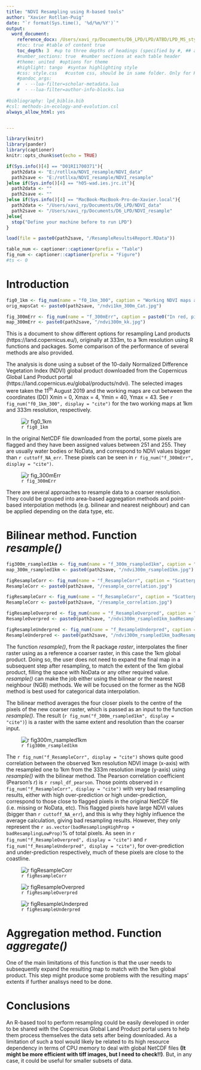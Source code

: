 ```yaml
---
title: "NDVI Resampling using R-based tools"
author: "Xavier Rotllan-Puig"
date: "`r format(Sys.time(), '%d/%m/%Y')`"
output: 
  word_document:
    reference_docx: /Users/xavi_rp/Documents/D6_LPD/LPD/ATBD/LPD_MS_styles.docx
    #toc: true #table of content true
    toc_depth: 3  #up to three depths of headings (specified by #, ## and ###)
    #number_sections: true  #number sections at each table header
    #theme: united  #options for theme
    #highlight: tango  #syntax highlighting style
    #css: style.css   #custom css, should be in same folder. Only for HTML
    #pandoc_args:
    #  - --lua-filter=scholar-metadata.lua
    #  - --lua-filter=author-info-blocks.lua
      
#bibliography: lpd_biblio.bib
#csl: methods-in-ecology-and-evolution.csl
always_allow_html: yes


---
```



```r
library(knitr)
library(pander)
library(captioner)
knitr::opts_chunk$set(echo = TRUE)

```

```r
if(Sys.info()[4] == "D01RI1700371"){
  path2data <- "E:/rotllxa/NDVI_resample/NDVI_data"
  path2save <- "E:/rotllxa/NDVI_resample/NDVI_resample"
}else if(Sys.info()[4] == "h05-wad.ies.jrc.it"){
  path2data <- ""
  path2save <- ""
}else if(Sys.info()[4] == "MacBook-MacBook-Pro-de-Xavier.local"){
  path2data <- "/Users/xavi_rp/Documents/D6_LPD/NDVI_data"
  path2save <- "/Users/xavi_rp/Documents/D6_LPD/NDVI_resample"
}else{
  stop("Define your machine before to run LPD")
}

load(file = paste0(path2save, "/ResampleResults4Report.RData"))

table_num <- captioner::captioner(prefix = "Table")
fig_num <- captioner::captioner(prefix = "Figure")
#ts <- 0
```


# Introduction

```r
fig0_1km <- fig_num(name = "f0_1km_300", caption = "Working NDVI maps at 1km and 333m resolution, respectively")
orig_mapsCat <- paste0(path2save, "/ndvi1km_300m_Cat.jpg")

fig_300mErr <- fig_num(name = "f_300mErr", caption = paste0("In red, pixels set as values between 251 and 255 (flagged values) in the NetCDF file at 333m resolution (NDVI original values: ", cuttoff_NA_err, " - 0.9360001)"))
map_300mErr <- paste0(path2save, "/ndvi300m_kk.jpg")


```


This is a document to show different options for resampling Land products (https://land.copernicus.eu/), originally at 333m, to a 1km resolution using R functions and packages. Some comparison of the performance of several methods are also provided.

The analysis is done using a subset of the 10-daily Normalized Difference Vegetation Index (NDVI) global product downloaded from the Copernicus Global Land Product portal (https://land.copernicus.eu/global/products/ndvi). The selected images were taken the 11^th^ August 2019 and the working maps are cut between the coordinates (DD) Xmin = 0, Xmax = 4, Ymin = 40, Ymax = 43. See `r fig_num("f0_1km_300", display = "cite")` for the two working maps at 1km and 333m resolution, respectively. 


![`r fig0_1km`](`r orig_mapsCat`)


In the original NetCDF file downloaded from the portal, some pixels are flagged and they have been assigned values between 251 and 255. They are usually water bodies or NoData, and correspond to NDVI values bigger than `r cuttoff_NA_err`. These pixels can be seen in `r fig_num("f_300mErr", display = "cite")`.

![`r fig_300mErr`](`r map_300mErr`)


There are several approaches to resample data to a coarser resolution. They could be grouped into area-based aggregation methods and point-based interpolation methods (e.g. bilinear and nearest neighbour) and can be applied depending on the data type, etc. 




# Bilinear method. Function *resample()* 

```r
fig300m_rsampled1km <- fig_num(name = "f_300m_rsampled1km", caption = "Map at 1km resolution resampled from 333m using the bilinear approach")
map_300m_rsampled1km <- paste0(path2save, "/ndvi300m_rsampled1km.jpg")

figResampleCorr <- fig_num(name = "f_ResampleCorr", caption = "Scatterplot of the observed 1km resolution NDVI image (x-axis) against the resampled one from the 333m resolution image (y-axis). Also Pearson correlation coefficient (Pearson's *r*)")
ResampleCorr <- paste0(path2save, "/resample_correlation.jpg")

figResampleCorr <- fig_num(name = "f_ResampleCorr", caption = "Scatterplot of the observed 1km resolution NDVI image (x-axis) against the resampled one from the 333m resolution image (y-axis). Also Pearson correlation coefficient (Pearson's *r*)")
ResampleCorr <- paste0(path2save, "/resample_correlation.jpg")

figResampleOverpred <- fig_num(name = "f_ResampleOverpred", caption = "Map showing over-predicted pixels after being resampled using the bilinear approach")
ResampleOverpred <- paste0(path2save, "/ndvi300m_rsampled1km_badResamplingHigh.jpg")

figResampleUnderpred <- fig_num(name = "f_ResampleUnderpred", caption = "Map showing under-predicted pixels after being resampled using the bilinear approach")
ResampleUnderpred <- paste0(path2save, "/ndvi300m_rsampled1km_badResamplingLow.jpg")

```


The function *resample()*, from the R package *raster*, interpolates the finer raster using as a reference a coarser raster, in this case the 1km global product. Doing so, the user does not need to expand the final map in a subsequent step after resampling, to match the extent of the 1km global product, filling the space with NoData or any other required value. *resample()* can make the job either using the bilinear or the nearest neighbour (NGB) methods. We will be focused on the former as the NGB method is best used for categorical data interpolation. 

The bilinear method averages the four closer pixels to the centre of the pixels of the new coarser raster, which is passed as an input to the function *resample()*. The result (`r fig_num("f_300m_rsampled1km", display = "cite")`) is a raster with the same extent and resolution than the coarser input. 


![`r fig300m_rsampled1km`](`r map_300m_rsampled1km`)



The `r fig_num("f_ResampleCorr", display = "cite")` shows quite good correlation between the observed 1km resolution NDVI image (x-axis) with the resampled one to 1km from the 333m resolution image (y-axis) using *resample()* with the bilinear method. The Pearson correlation coefficient (Pearson's *r*) is `r rsmpl_df_pearson`. Those points observed in `r fig_num("f_ResampleCorr", display = "cite")` with very bad resampling results, either with high over-prediction or high under-prediction, correspond to those close to flagged pixels in the original NetCDF file (i.e. missing or NoData, etc). This flagged pixels have large NDVI values (bigger than `r cuttoff_NA_err`), and this is why they highly influence the average calculation, giving bad resampling results. However, they only represent the `r as.vector(badResamplingHighProp + badResamplingLowProp)`% of total pixels. As seen in `r fig_num("f_ResampleOverpred", display = "cite")` and `r fig_num("f_ResampleUnderpred", display = "cite")`, for over-prediction and under-prediction respectively, much of these pixels are close to the coastline.

![`r figResampleCorr`](`r ResampleCorr`)

![`r figResampleOverpred`](`r ResampleOverpred`)

![`r figResampleUnderpred`](`r ResampleUnderpred`)






# Aggregation method. Function *aggregate()* 


One of the main limitations of this function is that the user needs to subsequently expand the resulting map to match with the 1km global product. This step might produce some problems with the resulting maps' extents if further analisys need to be done.



# Conclusions

An R-based tool to perform resampling could be easily developed in order to be shared with the Copernicus Global Land Product portal users to help them process themselves the data sets after being downloaded. As a limitation of such a tool would likely be related to its high resource dependency in terms of CPU memory to deal with global NetCDF files **(It might be more efficient with tiff images, but I need to check!!)**. But, in any case, it could be useful for smaller subsets of data.


